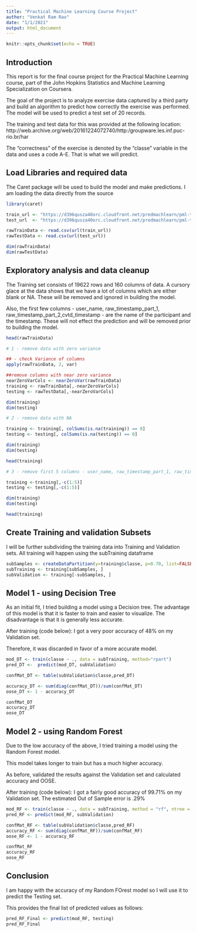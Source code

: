 ---
title: "Practical Machine Learning Course Project"
author: "Venkat Ram Rao"
date: "1/1/2021"
output: html_document
---

```{r setup, include=FALSE}
knitr::opts_chunk$set(echo = TRUE)
```

## Introduction

This report is for the final course project for the Practical Machine Learning course, part of the John Hopkins Statistics and Machine Learning Specialization on Coursera.

The goal of the project is to analyze exercise data captured by a third party and build an algorithm to predict how correctly the exercise was performed.
The model will be used to predict a test set of 20 records.

The training and test data for this was provided at the following location: http://web.archive.org/web/20161224072740/http:/groupware.les.inf.puc-rio.br/har
 
The "correctness" of the exercise is denoted by the "classe" variable in the data and uses a code A-E. That is what we will predict.

## Load Libraries and required data
The Caret package will be used  to build the model and make predictions.
I am loading the data directly from the source

```{r}
library(caret)

train_url <- "https://d396qusza40orc.cloudfront.net/predmachlearn/pml-training.csv"
test_url  <- "https://d396qusza40orc.cloudfront.net/predmachlearn/pml-testing.csv"

rawTrainData <- read.csv(url(train_url))
rawTestData <- read.csv(url(test_url))

dim(rawTrainData)
dim(rawTestData)
```

## Exploratory analysis and data cleanup

The Training set consists of 19622 rows and 160 columns of data. A cursory glace at the data shows that we have a lot of columns which are either blank or NA. These will be removed and ignored in building the model.

Also, the first few columns - user_name, raw_timestamp_part_1, raw_timestamp_part_2,cvtd_timestamp - are  the name of the participant and the timestamp. These will not effect the prediction and will be removed prior to building the model.

```{r}
head(rawTrainData)

# 1 - remove data with zero variance

## - check Variance of columns
apply(rawTrainData, 2, var)

##remove columns with near zero variance
nearZeroVarCols <- nearZeroVar(rawTrainData)
training <- rawTrainData[,-nearZeroVarCols]
testing <- rawTestData[,-nearZeroVarCols]

dim(training)
dim(testing)

# 2 - remove data with NA

training <- training[, colSums(is.na(training)) == 0] 
testing <- testing[, colSums(is.na(testing)) == 0] 

dim(training)
dim(testing)

head(training)

# 3 - remove first 5 columns - user_name, raw_timestamp_part_1, raw_timestamp_part_2,cvtd_timestamp

training <-training[,-c(1:5)]
testing <- testing[,-c(1:5)]

dim(training)
dim(testing)

head(training)

```


## Create Training and validation Subsets

I will be further subdividing the training data into Training and Validation sets. All training will happen using the subTraining dataframe

```{r}
subSamples <- createDataPartition(y=training$classe, p=0.70, list=FALSE)
subTraining <- training[subSamples, ] 
subValidation <- training[-subSamples, ]
```

## Model 1 - using Decision Tree
As an initial fit, I  tried building a model using a Decision tree. The advantage of this model is that it is faster to train and easier to visualize. The disadvantage is that it is generally less accurate.

After training (code below): I got a very poor accuracy of 48% on my Validation set.

Therefore, it was discarded in favor of a more accurate model.
```{r}

mod_DT <- train(classe ~ ., data = subTraining, method="rpart")
pred_DT <-  predict(mod_DT, subValidation)

confMat_DT <- table(subValidation$classe,pred_DT)

accuracy_DT <- sum(diag(confMat_DT))/sum(confMat_DT)
oose_DT <- 1 - accuracy_DT

confMat_DT
accuracy_DT
oose_DT

```
## Model 2 - using Random Forest

Due to the low accuracy of the above, I tried training a model using the Random Forest model.

This model takes longer to train but has a much higher accuracy.

As before, validated the results against the Validation set and calculated accuracy and OOSE.

After training (code below): I got a fairly good accuracy of 99.71% on my Validation set.
The estimated Out of Sample error is .29%

```{r}
mod_RF <- train(classe ~ ., data = subTraining, method = "rf", ntree = 100)
pred_RF <- predict(mod_RF, subValidation)

confMat_RF <- table(subValidation$classe,pred_RF)
accuracy_RF <- sum(diag(confMat_RF))/sum(confMat_RF)
oose_RF <- 1 - accuracy_RF

confMat_RF
accuracy_RF
oose_RF
```

## Conclusion

I am happy with the accuracy of my Random FOrest model so I will use it to predict the Testing set.

This provides the final list of predicted values as follows:

```{r}
pred_RF_Final <- predict(mod_RF, testing)
pred_RF_Final
```






